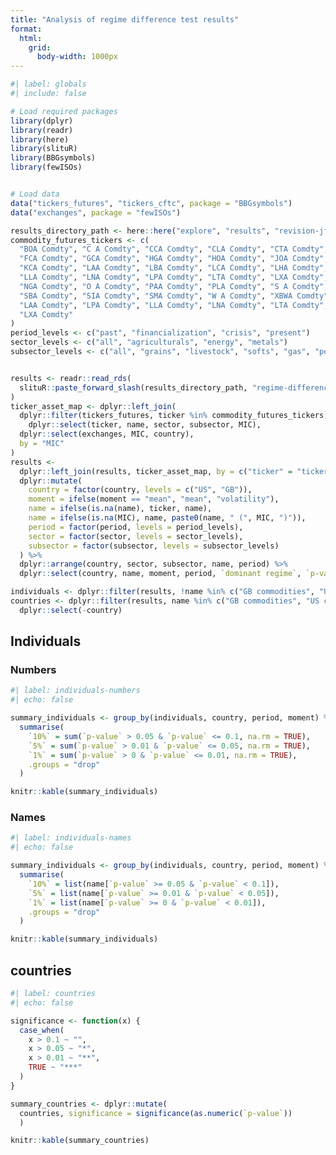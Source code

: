 ```yaml
---
title: "Analysis of regime difference test results"
format: 
  html:
    grid:
      body-width: 1000px
---
```


```r
#| label: globals
#| include: false

# Load required packages
library(dplyr)
library(readr)
library(here)
library(slituR)
library(BBGsymbols)
library(fewISOs)


# Load data
data("tickers_futures", "tickers_cftc", package = "BBGsymbols")
data("exchanges", package = "fewISOs")

results_directory_path <- here::here("explore", "results", "revision-jfm")
commodity_futures_tickers <- c(
  "BOA Comdty", "C A Comdty", "CCA Comdty", "CLA Comdty", "CTA Comdty", 
  "FCA Comdty", "GCA Comdty", "HGA Comdty", "HOA Comdty", "JOA Comdty", 
  "KCA Comdty", "LAA Comdty", "LBA Comdty", "LCA Comdty", "LHA Comdty", 
  "LLA Comdty", "LNA Comdty", "LPA Comdty", "LTA Comdty", "LXA Comdty", 
  "NGA Comdty", "O A Comdty", "PAA Comdty", "PLA Comdty", "S A Comdty", 
  "SBA Comdty", "SIA Comdty", "SMA Comdty", "W A Comdty", "XBWA Comdty",
  "LAA Comdty", "LPA Comdty", "LLA Comdty", "LNA Comdty", "LTA Comdty",
  "LXA Comdty"
)
period_levels <- c("past", "financialization", "crisis", "present")
sector_levels <- c("all", "agriculturals", "energy", "metals")
subsector_levels <- c("all", "grains", "livestock", "softs", "gas", "petroleum", "base", "precious")


results <- readr::read_rds(
  slituR::paste_forward_slash(results_directory_path, "regime-difference-tests.rds")
)
ticker_asset_map <- dplyr::left_join(
  dplyr::filter(tickers_futures, ticker %in% commodity_futures_tickers) %>% 
    dplyr::select(ticker, name, sector, subsector, MIC), 
  dplyr::select(exchanges, MIC, country), 
  by = "MIC"
)
results <- 
  dplyr::left_join(results, ticker_asset_map, by = c("ticker" = "ticker")) %>%
  dplyr::mutate(
    country = factor(country, levels = c("US", "GB")),
    moment = ifelse(moment == "mean", "mean", "volatility"),
    name = ifelse(is.na(name), ticker, name),
    name = ifelse(is.na(MIC), name, paste0(name, " (", MIC, ")")),
    period = factor(period, levels = period_levels),
    sector = factor(sector, levels = sector_levels),
    subsector = factor(subsector, levels = subsector_levels)
  ) %>%
  dplyr::arrange(country, sector, subsector, name, period) %>%
  dplyr::select(country, name, moment, period, `dominant regime`, `p-value`)

individuals <- dplyr::filter(results, !name %in% c("GB commodities", "US commodities"))
countries <- dplyr::filter(results, name %in% c("GB commodities", "US commodities")) %>%
  dplyr::select(-country)
```


## Individuals

### Numbers
```r
#| label: individuals-numbers
#| echo: false

summary_individuals <- group_by(individuals, country, period, moment) %>%
  summarise(
    `10%` = sum(`p-value` > 0.05 & `p-value` <= 0.1, na.rm = TRUE),
    `5%` = sum(`p-value` > 0.01 & `p-value` <= 0.05, na.rm = TRUE),
    `1%` = sum(`p-value` > 0 & `p-value` <= 0.01, na.rm = TRUE),
    .groups = "drop"
  )

knitr::kable(summary_individuals)
```

### Names
```r
#| label: individuals-names
#| echo: false

summary_individuals <- group_by(individuals, country, period, moment) %>%
  summarise(
    `10%` = list(name[`p-value` >= 0.05 & `p-value` < 0.1]),
    `5%` = list(name[`p-value` >= 0.01 & `p-value` < 0.05]),
    `1%` = list(name[`p-value` >= 0 & `p-value` < 0.01]),
    .groups = "drop"
  )

knitr::kable(summary_individuals)
```

## countries
```r
#| label: countries
#| echo: false

significance <- function(x) {
  case_when(
    x > 0.1 ~ "",
    x > 0.05 ~ "*",
    x > 0.01 ~ "**",
    TRUE ~ "***"
  )
}

summary_countries <- dplyr::mutate(
  countries, significance = significance(as.numeric(`p-value`))
  )

knitr::kable(summary_countries)
```